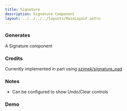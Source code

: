 ```yaml
---
title: Signature
description: Signature Component
layout: ../../../../layouts/MainLayout.astro
---
```



### Generates

A Signature component

### Credits

Currently implemented in part using <a href="https://github.com/szimek/signature_pad" target="_blank">szimek/signature_pad</a>

### Notes

- Can be configured to show Undo/Clear controls

### Demo

<Demo client:load />
